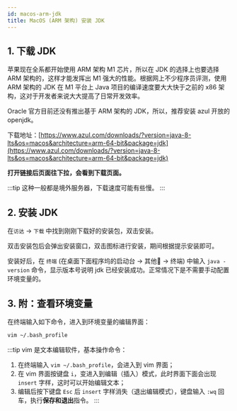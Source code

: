 ```yaml
---
id: macos-arm-jdk
title: MacOS (ARM 架构) 安装 JDK
---
```


<ArticleCreation createDate="2022-1-18" />

## 1. 下载 JDK

苹果现在全系都开始使用 ARM 架构 M1 芯片，所以在 JDK 的选择上也要选择 ARM 架构的，这样才能发挥出 M1 强大的性能。根据网上不少程序员评测，使用 ARM 架构的 JDK 在 M1 平台上 Java 项目的编译速度要大大快于之前的 x86 架构，这对于开发者来说大大提高了日常开发效率。

Oracle 官方目前还没有推出基于 ARM 架构的 JDK，所以，推荐安装 azul 开放的 openjdk。

下载地址：[https://www.azul.com/downloads/?version=java-8-lts&os=macos&architecture=arm-64-bit&package=jdk](https://www.azul.com/downloads/?version=java-8-lts&os=macos&architecture=arm-64-bit&package=jdk)

**打开链接后页面往下拉，会看到下载页面。**

<ImgBox src="https://upyun1.surcode.cn/imgs/20220118121957.png" width="100%"/>

:::tip
这种一般都是境外服务器，下载速度可能有些慢。
:::

## 2. 安装 JDK

在`访达` -> `下载` 中找到刚刚下载好的安装包，双击安装。

<ImgBox src="https://upyun1.surcode.cn/imgs/20220118123311.png" width="100%" />

双击安装包后会弹出安装窗口，双击图标进行安装，期间根据提示安装即可。

<ImgBox src="https://upyun1.surcode.cn/imgs/20220118123524.png" width="50%" />

安装好后，在 `终端` (在桌面下面程序坞的启动台 -> 其他📂 -> 终端) 中输入 `java -version` 命令，显示版本号说明 jdk 已经安装成功。正常情况下是不需要手动配置环境变量的。

<ImgBox src="https://upyun1.surcode.cn/imgs/20220118123752.png" width="50%"/>

## 3. 附：查看环境变量

在终端输入如下命令，进入到环境变量的编辑界面：

```bash
vim ~/.bash_profile
```

<ImgBox src="https://upyun1.surcode.cn/imgs/20220118124409.png" />


:::tip
vim 是文本编辑软件，基本操作命令：
1. 在终端输入 `vim ~/.bash_profile`，会进入到 vim 界面；
2. 在 vim 界面按键盘 `i`，变进入到编辑（插入）模式，此时界面下面会出现 `insert` 字样，这时可以开始编辑文本；
3. 编辑后按下键盘 `Esc` 后 `insert` 字样消失（退出编辑模式），键盘输入 `:wq` 回车，执行**保存和退出**指令。
:::


